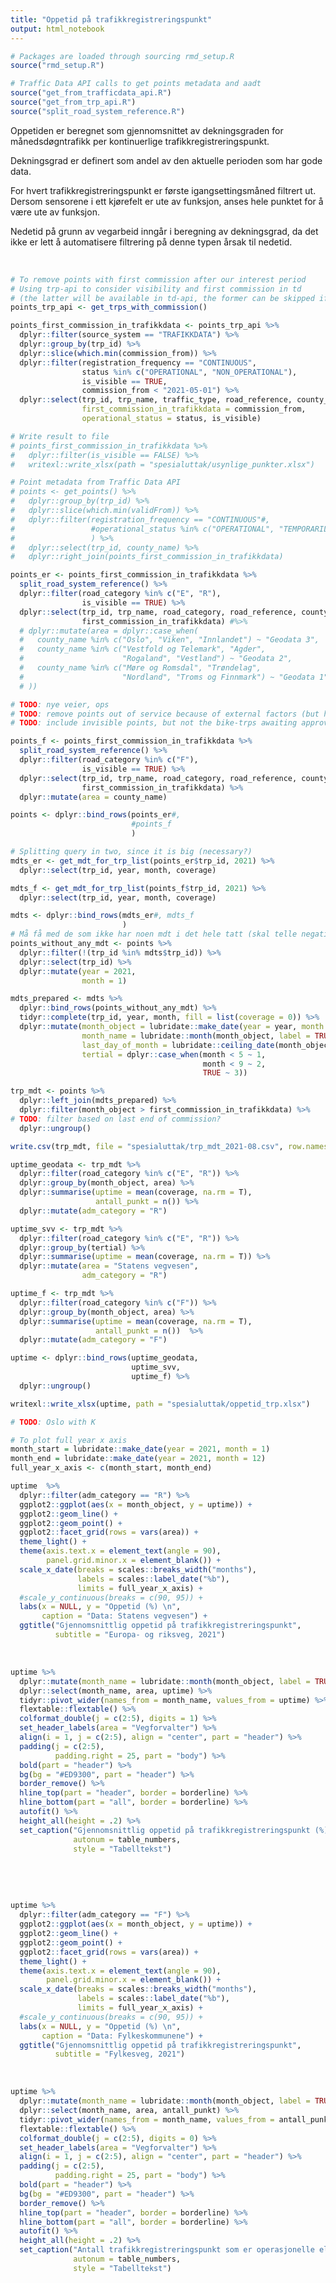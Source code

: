 ```yaml
---
title: "Oppetid på trafikkregistreringspunkt"
output: html_notebook
---
```


```r
# Packages are loaded through sourcing rmd_setup.R
source("rmd_setup.R")

# Traffic Data API calls to get points metadata and aadt
source("get_from_trafficdata_api.R")
source("get_from_trp_api.R")
source("split_road_system_reference.R")
```

Oppetiden er beregnet som gjennomsnittet av dekningsgraden for månedsdøgntrafikk per kontinuerlige trafikkregistreringspunkt. 

Dekningsgrad er definert som andel av den aktuelle perioden som har gode data.

For hvert trafikkregistreringspunkt er første igangsettingsmåned filtrert ut. Dersom sensorene i ett kjørefelt er ute av funksjon, anses hele punktet for å være ute av funksjon. 

Nedetid på grunn av vegarbeid inngår i beregning av dekningsgrad, da det ikke er lett å automatisere filtrering på denne typen årsak til nedetid.

</br>

```r
# To remove points with first commission after our interest period
# Using trp-api to consider visibility and first commission in td 
# (the latter will be available in td-api, the former can be skipped if we just use the visible ones anyway)
points_trp_api <- get_trps_with_commission()

points_first_commission_in_trafikkdata <- points_trp_api %>%
  dplyr::filter(source_system == "TRAFIKKDATA") %>% 
  dplyr::group_by(trp_id) %>%
  dplyr::slice(which.min(commission_from)) %>% 
  dplyr::filter(registration_frequency == "CONTINUOUS",
                status %in% c("OPERATIONAL", "NON_OPERATIONAL"),
                is_visible == TRUE,
                commission_from < "2021-05-01") %>% 
  dplyr::select(trp_id, trp_name, traffic_type, road_reference, county_name,
                first_commission_in_trafikkdata = commission_from, 
                operational_status = status, is_visible)

# Write result to file
# points_first_commission_in_trafikkdata %>% 
#   dplyr::filter(is_visible == FALSE) %>% 
#   writexl::write_xlsx(path = "spesialuttak/usynlige_punkter.xlsx")

# Point metadata from Traffic Data API
# points <- get_points() %>%
#   dplyr::group_by(trp_id) %>%
#   dplyr::slice(which.min(validFrom)) %>%
#   dplyr::filter(registration_frequency == "CONTINUOUS"#,
#                 #operational_status %in% c("OPERATIONAL", "TEMPORARILY_OUT_OF_SERVICE")
#                 ) %>%
#   dplyr::select(trp_id, county_name) %>% 
#   dplyr::right_join(points_first_commission_in_trafikkdata)

points_er <- points_first_commission_in_trafikkdata %>% 
  split_road_system_reference() %>% 
  dplyr::filter(road_category %in% c("E", "R"),
                is_visible == TRUE) %>% 
  dplyr::select(trp_id, trp_name, road_category, road_reference, county_name, operational_status,
                first_commission_in_trafikkdata) #%>% 
  # dplyr::mutate(area = dplyr::case_when(
  #   county_name %in% c("Oslo", "Viken", "Innlandet") ~ "Geodata 3",
  #   county_name %in% c("Vestfold og Telemark", "Agder", 
  #                      "Rogaland", "Vestland") ~ "Geodata 2",
  #   county_name %in% c("Møre og Romsdal", "Trøndelag", 
  #                      "Nordland", "Troms og Finnmark") ~ "Geodata 1"
  # ))

# TODO: nye veier, ops
# TODO: remove points out of service because of external factors (but how?)
# TODO: include invisible points, but not the bike-trps awaiting approval?

points_f <- points_first_commission_in_trafikkdata %>% 
  split_road_system_reference() %>% 
  dplyr::filter(road_category %in% c("F"),
                is_visible == TRUE) %>% 
  dplyr::select(trp_id, trp_name, road_category, road_reference, county_name, operational_status,
                first_commission_in_trafikkdata) %>% 
  dplyr::mutate(area = county_name)

points <- dplyr::bind_rows(points_er#, 
                           #points_f
                           )
```

```r
# Splitting query in two, since it is big (necessary?)
mdts_er <- get_mdt_for_trp_list(points_er$trp_id, 2021) %>% 
  dplyr::select(trp_id, year, month, coverage) 

mdts_f <- get_mdt_for_trp_list(points_f$trp_id, 2021) %>% 
  dplyr::select(trp_id, year, month, coverage) 

mdts <- dplyr::bind_rows(mdts_er#, mdts_f
                         )
# Må få med de som ikke har noen mdt i det hele tatt (skal telle negativt på oppetid)
points_without_any_mdt <- points %>% 
  dplyr::filter(!(trp_id %in% mdts$trp_id)) %>% 
  dplyr::select(trp_id) %>% 
  dplyr::mutate(year = 2021,
                month = 1)

mdts_prepared <- mdts %>% 
  dplyr::bind_rows(points_without_any_mdt) %>% 
  tidyr::complete(trp_id, year, month, fill = list(coverage = 0)) %>% 
  dplyr::mutate(month_object = lubridate::make_date(year = year, month = month),
                month_name = lubridate::month(month_object, label = TRUE, abbr = FALSE),
                last_day_of_month = lubridate::ceiling_date(month_object, unit = "month"),
                tertial = dplyr::case_when(month < 5 ~ 1,
                                           month < 9 ~ 2,
                                           TRUE ~ 3))

trp_mdt <- points %>% 
  dplyr::left_join(mdts_prepared) %>% 
  dplyr::filter(month_object > first_commission_in_trafikkdata) %>% 
# TODO: filter based on last end of commission?
  dplyr::ungroup()

write.csv(trp_mdt, file = "spesialuttak/trp_mdt_2021-08.csv", row.names = F)
```

```r
uptime_geodata <- trp_mdt %>% 
  dplyr::filter(road_category %in% c("E", "R")) %>% 
  dplyr::group_by(month_object, area) %>% 
  dplyr::summarise(uptime = mean(coverage, na.rm = T),
                   antall_punkt = n()) %>% 
  dplyr::mutate(adm_category = "R")

uptime_svv <- trp_mdt %>% 
  dplyr::filter(road_category %in% c("E", "R")) %>% 
  dplyr::group_by(tertial) %>% 
  dplyr::summarise(uptime = mean(coverage, na.rm = T)) %>% 
  dplyr::mutate(area = "Statens vegvesen",
                adm_category = "R")

uptime_f <- trp_mdt %>% 
  dplyr::filter(road_category %in% c("F")) %>% 
  dplyr::group_by(month_object, area) %>% 
  dplyr::summarise(uptime = mean(coverage, na.rm = T),
                   antall_punkt = n())  %>% 
  dplyr::mutate(adm_category = "F")

uptime <- dplyr::bind_rows(uptime_geodata,
                           uptime_svv,
                           uptime_f) %>% 
  dplyr::ungroup()

writexl::write_xlsx(uptime, path = "spesialuttak/oppetid_trp.xlsx")

# TODO: Oslo with K
```


```r
# To plot full year x axis
month_start = lubridate::make_date(year = 2021, month = 1)
month_end = lubridate::make_date(year = 2021, month = 12)
full_year_x_axis <- c(month_start, month_end)
```



```r
uptime  %>% 
  dplyr::filter(adm_category == "R") %>%
  ggplot2::ggplot(aes(x = month_object, y = uptime)) +
  ggplot2::geom_line() +
  ggplot2::geom_point() +
  ggplot2::facet_grid(rows = vars(area)) +
  theme_light() +
  theme(axis.text.x = element_text(angle = 90),
        panel.grid.minor.x = element_blank()) +
  scale_x_date(breaks = scales::breaks_width("months"),
               labels = scales::label_date("%b"),
               limits = full_year_x_axis) +
  #scale_y_continuous(breaks = c(90, 95)) +
  labs(x = NULL, y = "Oppetid (%) \n",
       caption = "Data: Statens vegvesen") +
  ggtitle("Gjennomsnittlig oppetid på trafikkregistreringspunkt",
          subtitle = "Europa- og riksveg, 2021")
```

</br>

```r
uptime %>%
  dplyr::mutate(month_name = lubridate::month(month_object, label = TRUE)) %>% 
  dplyr::select(month_name, area, uptime) %>%
  tidyr::pivot_wider(names_from = month_name, values_from = uptime) %>% 
  flextable::flextable() %>%
  colformat_double(j = c(2:5), digits = 1) %>%
  set_header_labels(area = "Vegforvalter") %>%
  align(i = 1, j = c(2:5), align = "center", part = "header") %>% 
  padding(j = c(2:5),
          padding.right = 25, part = "body") %>%
  bold(part = "header") %>%
  bg(bg = "#ED9300", part = "header") %>%
  border_remove() %>%
  hline_top(part = "header", border = borderline) %>%
  hline_bottom(part = "all", border = borderline) %>%
  autofit() %>%
  height_all(height = .2) %>%
  set_caption("Gjennomsnittlig oppetid på trafikkregistreringspunkt (%).",
              autonum = table_numbers,
              style = "Tabelltekst")
```

</br>

</br>

```r
uptime %>%
  dplyr::filter(adm_category == "F") %>%
  ggplot2::ggplot(aes(x = month_object, y = uptime)) +
  ggplot2::geom_line() +
  ggplot2::geom_point() +
  ggplot2::facet_grid(rows = vars(area)) +
  theme_light() +
  theme(axis.text.x = element_text(angle = 90),
        panel.grid.minor.x = element_blank()) +
  scale_x_date(breaks = scales::breaks_width("months"),
               labels = scales::label_date("%b"),
               limits = full_year_x_axis) +
  #scale_y_continuous(breaks = c(90, 95)) +
  labs(x = NULL, y = "Oppetid (%) \n",
       caption = "Data: Fylkeskommunene") +
  ggtitle("Gjennomsnittlig oppetid på trafikkregistreringspunkt",
          subtitle = "Fylkesveg, 2021")
```

</br>

```r
uptime %>%
  dplyr::mutate(month_name = lubridate::month(month_object, label = TRUE)) %>% 
  dplyr::select(month_name, area, antall_punkt) %>%
  tidyr::pivot_wider(names_from = month_name, values_from = antall_punkt) %>% 
  flextable::flextable() %>%
  colformat_double(j = c(2:5), digits = 0) %>%
  set_header_labels(area = "Vegforvalter") %>%
  align(i = 1, j = c(2:5), align = "center", part = "header") %>% 
  padding(j = c(2:5),
          padding.right = 25, part = "body") %>%
  bold(part = "header") %>%
  bg(bg = "#ED9300", part = "header") %>%
  border_remove() %>%
  hline_top(part = "header", border = borderline) %>%
  hline_bottom(part = "all", border = borderline) %>%
  autofit() %>%
  height_all(height = .2) %>%
  set_caption("Antall trafikkregistreringspunkt som er operasjonelle eller midlertidig ute av drift. Nedlagte og planlagte punkt telles ikke med.",
              autonum = table_numbers,
              style = "Tabelltekst")
```




